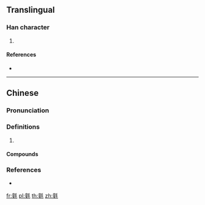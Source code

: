 ==Translingual==

===Han character===
{{Han char|rn=82|rad=毛|as=12|sn=16|four=02114|canj=YGHQU|ids=⿰童毛}}

# {{defn|Han|sort=毛12}}

====References====
* {{Han ref|kx=0596.110|dkj=16964|dj=0987.320|hdz=32006.060|uh=6C03|ud=27651|bh=E9E7|bd=59879}}

----

==Chinese==
{{zh-forms}}

===Pronunciation===
{{zh-pron
|m=tóng
|c=tung4
|cat=
}}

===Definitions===
{{zh-hanzi}}

# {{rfdef|zh}}

====Compounds====
{{zh-der|氃氋|氋氃}}

===References===
* {{R:twedu|C06020}}

[[fr:氃]]
[[pl:氃]]
[[th:氃]]
[[zh:氃]]